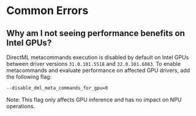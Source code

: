 # Common Errors

## Why am I not seeing performance benefits on Intel GPUs?

DirectML metacommands execution is disabled by default on Intel GPUs between driver versions `31.0.101.5518` and `32.0.101.6083`. To enable metacommands and evaluate performance on affected GPU drivers, add the following flag:

```bash copy showLineNumbers filename="gpu-flag"
--disable_dml_meta_commands_for_gpu=0
```

Note: This flag only affects GPU inference and has no impact on NPU operations.